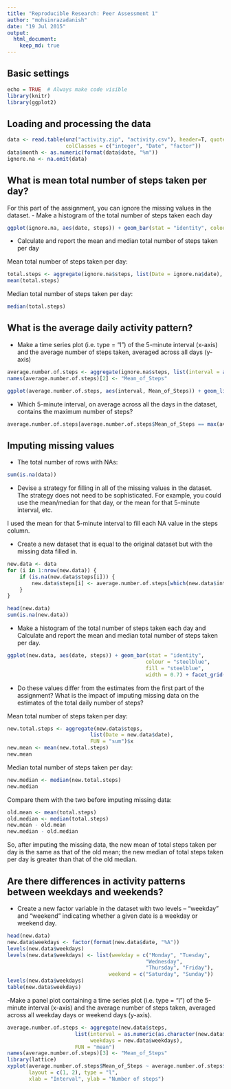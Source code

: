 ```yaml
---
title: "Reproducible Research: Peer Assessment 1"
author: "mohsinrazadanish"
date: "19 Jul 2015"
output: 
  html_document:
    keep_md: true
---
```


## Basic settings
```r
echo = TRUE  # Always make code visible
library(knitr)
library(ggplot2)
```

## Loading and processing the data
```r
data <- read.table(unz("activity.zip", "activity.csv"), header=T, quote="\"", sep=",", 
                   colClasses = c("integer", "Date", "factor"))
data$month <- as.numeric(format(data$date, "%m"))
ignore.na <- na.omit(data)

```

## What is mean total number of steps taken per day?

For this part of the assignment, you can ignore the missing values in the dataset.
- Make a histogram of the total number of steps taken each day

```r

ggplot(ignore.na, aes(date, steps)) + geom_bar(stat = "identity", colour = "steelblue", fill = "steelblue", width = 0.7) + facet_grid(. ~ month, scales = "free") + labs(title = "Histogram of Total Number of Steps Taken Each Day", x = "Date", y = "Total number of steps")

```

- Calculate and report the mean and median total number of steps taken per day

Mean total number of steps taken per day:

```r
total.steps <- aggregate(ignore.na$steps, list(Date = ignore.na$date), FUN = "sum")$x
mean(total.steps)

```

Median total number of steps taken per day:

```r
median(total.steps)

```

## What is the average daily activity pattern?

- Make a time series plot (i.e. type = "l") of the 5-minute interval (x-axis) and the average number of steps taken, averaged across all days (y-axis)

```r
average.number.of.steps <- aggregate(ignore.na$steps, list(interval = as.numeric(as.character(ignore.na$interval))), FUN = "mean")
names(average.number.of.steps)[2] <- "Mean_of_Steps"

ggplot(average.number.of.steps, aes(interval, Mean_of_Steps)) + geom_line(color = "steelblue", size = 0.8) + labs(title = "Time Series Plot of the 5-minute Interval", x = "5-minute intervals", y = "Average Number of Steps Taken")

```

- Which 5-minute interval, on average across all the days in the dataset, contains the maximum number of steps?

```r
average.number.of.steps[average.number.of.steps$Mean_of_Steps == max(average.number.of.steps$Mean_of_Steps), ]

```

## Imputing missing values

- The total number of rows with NAs:

```r
sum(is.na(data))
```

- Devise a strategy for filling in all of the missing values in the dataset. The strategy does not need to be sophisticated. For example, you could use the mean/median for that day, or the mean for that 5-minute interval, etc.

I used the mean for that 5-minute interval to fill each NA value in the steps column.

- Create a new dataset that is equal to the original dataset but with the missing data filled in.

```r
new.data <- data 
for (i in 1:nrow(new.data)) {
    if (is.na(new.data$steps[i])) {
        new.data$steps[i] <- average.number.of.steps[which(new.data$interval[i] == average.number.of.steps$interval), ]$Mean_of_Steps
    }
}

head(new.data)
sum(is.na(new.data))

```

- Make a histogram of the total number of steps taken each day and Calculate and report the mean and median total number of steps taken per day.

```r
ggplot(new.data, aes(date, steps)) + geom_bar(stat = "identity",
                                             colour = "steelblue",
                                             fill = "steelblue",
                                             width = 0.7) + facet_grid(. ~ month, scales = "free") + labs(title = "Histogram of Total Number of Steps Taken Each Day (no missing data)", x = "Date", y = "Total number of steps")

```

- Do these values differ from the estimates from the first part of the assignment? What is the impact of imputing missing data on the estimates of the total daily number of steps?

Mean total number of steps taken per day:

```r
new.total.steps <- aggregate(new.data$steps, 
                           list(Date = new.data$date), 
                           FUN = "sum")$x
new.mean <- mean(new.total.steps)
new.mean

```

Median total number of steps taken per day:

```r
new.median <- median(new.total.steps)
new.median

```

Compare them with the two before imputing missing data:

```r
old.mean <- mean(total.steps)
old.median <- median(total.steps)
new.mean - old.mean
new.median - old.median

```

So, after imputing the missing data, the new mean of total steps taken per day is the same as that of the old mean; the new median of total steps taken per day is greater than that of the old median.

## Are there differences in activity patterns between weekdays and weekends?

- Create a new factor variable in the dataset with two levels -- "weekday" and "weekend" indicating whether a given date is a weekday or weekend day.

```r
head(new.data)
new.data$weekdays <- factor(format(new.data$date, "%A"))
levels(new.data$weekdays)
levels(new.data$weekdays) <- list(weekday = c("Monday", "Tuesday",
                                             "Wednesday", 
                                             "Thursday", "Friday"),
                                 weekend = c("Saturday", "Sunday"))
levels(new.data$weekdays)
table(new.data$weekdays)

```

-Make a panel plot containing a time series plot (i.e. type = "l") of the 5-minute interval (x-axis) and the average number of steps taken, averaged across all weekday days or weekend days (y-axis).

```r
average.number.of.steps <- aggregate(new.data$steps, 
                      list(interval = as.numeric(as.character(new.data$interval)), 
                           weekdays = new.data$weekdays),
                      FUN = "mean")
names(average.number.of.steps)[3] <- "Mean_of_Steps"
library(lattice)
xyplot(average.number.of.steps$Mean_of_Steps ~ average.number.of.steps$interval | average.number.of.steps$weekdays, 
       layout = c(1, 2), type = "l", 
       xlab = "Interval", ylab = "Number of steps")
```
